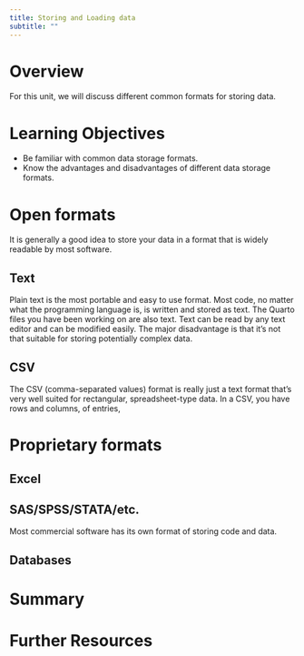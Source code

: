 ```yaml
---
title: Storing and Loading data
subtitle: ""
---
```


# Overview

For this unit, we will discuss different common formats for storing data.


# Learning Objectives

- Be familiar with common data storage formats.
- Know the advantages and disadvantages of different data storage formats.


# Open formats

It is generally a good idea to store your data in a format that is widely readable by most software.


## Text

Plain text is the most portable and easy to use format. Most code, no matter what the programming language is, is written and stored as text. The Quarto files you have been working on are also text. Text can be read by any text editor and can be modified easily. The major disadvantage is that it's not that suitable for storing potentially complex data.


## CSV

The CSV (comma-separated values) format is really just a text format that's very well suited for rectangular, spreadsheet-type data. In a CSV, you have rows and columns, of entries, 


# Proprietary formats


## Excel



## SAS/SPSS/STATA/etc.

Most commercial software has its own format of storing code and data.



## Databases

# Summary

# Further Resources




